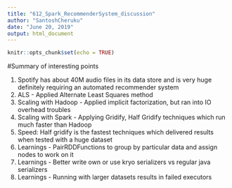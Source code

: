 ```yaml
---
title: "612_Spark_RecommenderSystem_discussion"
author: "SantoshCheruku"
date: "June 20, 2019"
output: html_document
---
```


```r
knitr::opts_chunk$set(echo = TRUE)
```

#Summary of interesting points

1.  Spotify has about 40M audio files in its data store and is very huge definitely requiring an automated recommender system
2.  ALS - Applied Alternate Least Squares method 
3.  Scaling with Hadoop - Applied implicit factorization, but ran into IO overhead troubles
4.  Scaling with Spark - Applying Gridify, Half Gridify techniques which run much faster than Hadoop
5.  Speed: Half gridify is the fastest techniques which delivered results when tested with a huge dataset
6.  Learnings - PairRDDFunctions to group by particular data and assign nodes to work on it
7.  Learnings - Better write own or use kryo serializers vs regular java serializers
8.  Learnings - Running with larger datasets results in failed executors
